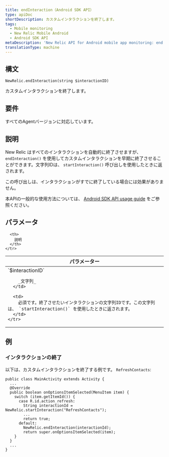 ```yaml
---
title: endInteraction（Android SDK API）
type: apiDoc
shortDescription: カスタムインタラクションを終了します。
tags:
  - Mobile monitoring
  - New Relic Mobile Android
  - Android SDK API
metaDescription: 'New Relic API for Android mobile app monitoring: end a custom interaction.'
translationType: machine
---
```


## 構文

```
NewRelic.endInteraction(string $interactionID)
```

カスタムインタラクションを終了します。

## 要件

すべてのAgentバージョンに対応しています。

## 説明

New Relic はすべてのインタラクションを自動的に終了させますが、 `endInteraction()` を使用してカスタムインタラクションを早期に終了させることができます。文字列IDは、 `startInteraction()` 呼び出しを使用したときに返されます。

この呼び出しは、インタラクションがすでに終了している場合には効果がありません。

本APIの一般的な使用方法については、 [Android SDK API usage guide](/docs/mobile-monitoring/new-relic-mobile-android/install-configure/work-android-sdk-api) をご参照ください。

## パラメータ

<table>
  <thead>
    <tr>
      <th width="25%">
        パラメーター
      </th>

      <th>
        説明
      </th>
    </tr>
  </thead>

  <tbody>
    <tr>
      <td>
        `$interactionID`

        _文字列_
      </td>

      <td>
        必須です。終了させたいインタラクションの文字列IDです。この文字列は、 `startInteraction()` を使用したときに返されます。
      </td>
    </tr>
  </tbody>
</table>

## 例

### インタラクションの終了

以下は、カスタムインタラクションを終了する例です。 `RefreshContacts`:

```
public class MainActivity extends Activity {
  ...
  @Override
  public boolean onOptionsItemSelected(MenuItem item) {
    switch (item.getItemId()) {
      case R.id.action_refresh:
        String interactionId = NewRelic.startInteraction("RefreshContacts");
        ... 
        return true;
      default:
        NewRelic.endInteraction(interactionId);
        return super.onOptionsItemSelected(item);
    }
  }
  ...
}
```
